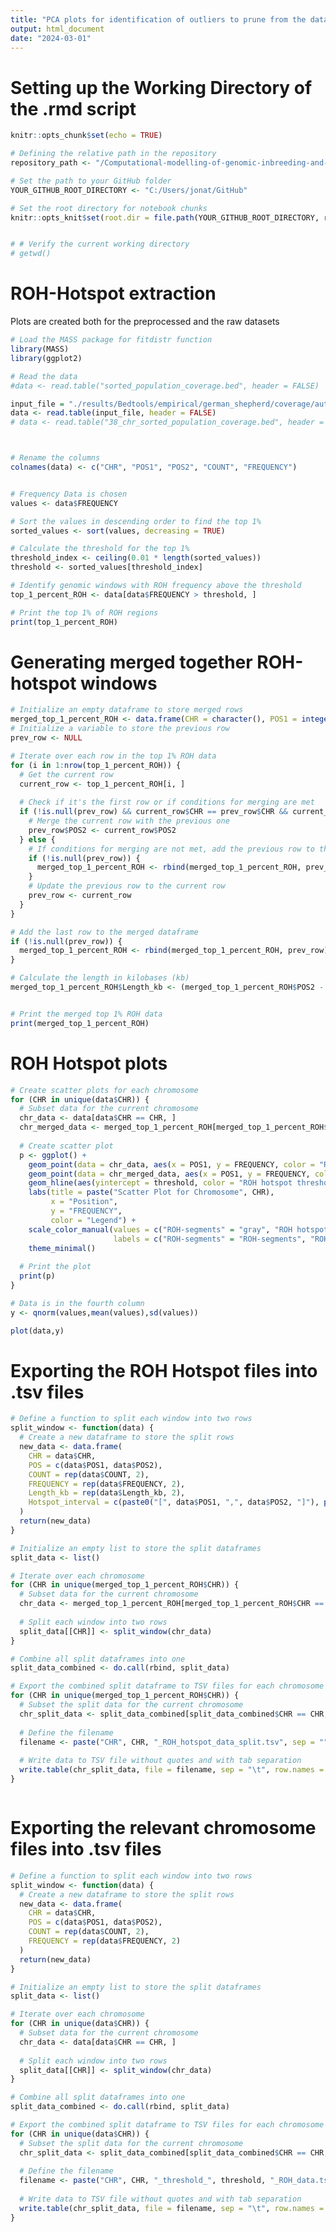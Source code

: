 ```yaml
---
title: "PCA plots for identification of outliers to prune from the dataset"
output: html_document
date: "2024-03-01"
---
```


# Setting up the Working Directory of the .rmd script
```r
knitr::opts_chunk$set(echo = TRUE)

# Defining the relative path in the repository
repository_path <- "/Computational-modelling-of-genomic-inbreeding-and-roh-islands-in-extremely-small-populations"

# Set the path to your GitHub folder
YOUR_GITHUB_ROOT_DIRECTORY <- "C:/Users/jonat/GitHub"

# Set the root directory for notebook chunks
knitr::opts_knit$set(root.dir = file.path(YOUR_GITHUB_ROOT_DIRECTORY, repository_path))


# # Verify the current working directory
# getwd()

```

# ROH-Hotspot extraction
Plots are created both for the preprocessed and the raw datasets

```r
# Load the MASS package for fitdistr function
library(MASS)
library(ggplot2)

# Read the data
#data <- read.table("sorted_population_coverage.bed", header = FALSE)

input_file = "./results/Bedtools/empirical/german_shepherd/coverage/autosomes_100kb_window_size/results/sorted_pop_coverage.bed"
data <- read.table(input_file, header = FALSE)
# data <- read.table("38_chr_sorted_population_coverage.bed", header = FALSE)



# Rename the columns
colnames(data) <- c("CHR", "POS1", "POS2", "COUNT", "FREQUENCY")


# Frequency Data is chosen
values <- data$FREQUENCY

# Sort the values in descending order to find the top 1%
sorted_values <- sort(values, decreasing = TRUE)

# Calculate the threshold for the top 1%
threshold_index <- ceiling(0.01 * length(sorted_values))
threshold <- sorted_values[threshold_index]

# Identify genomic windows with ROH frequency above the threshold
top_1_percent_ROH <- data[data$FREQUENCY > threshold, ]

# Print the top 1% of ROH regions
print(top_1_percent_ROH)
```
# Generating merged together ROH-hotspot windows
```r
# Initialize an empty dataframe to store merged rows
merged_top_1_percent_ROH <- data.frame(CHR = character(), POS1 = integer(), POS2 = integer(), COUNT = integer(), FREQUENCY = numeric())
# Initialize a variable to store the previous row
prev_row <- NULL

# Iterate over each row in the top 1% ROH data
for (i in 1:nrow(top_1_percent_ROH)) {
  # Get the current row
  current_row <- top_1_percent_ROH[i, ]
  
  # Check if it's the first row or if conditions for merging are met
  if (!is.null(prev_row) && current_row$CHR == prev_row$CHR && current_row$COUNT == prev_row$COUNT && as.integer(current_row$POS1) == as.integer(prev_row$POS2) + 1) {
    # Merge the current row with the previous one
    prev_row$POS2 <- current_row$POS2
  } else {
    # If conditions for merging are not met, add the previous row to the merged dataframe
    if (!is.null(prev_row)) {
      merged_top_1_percent_ROH <- rbind(merged_top_1_percent_ROH, prev_row)
    }
    # Update the previous row to the current row
    prev_row <- current_row
  }
}

# Add the last row to the merged dataframe
if (!is.null(prev_row)) {
  merged_top_1_percent_ROH <- rbind(merged_top_1_percent_ROH, prev_row)
}

# Calculate the length in kilobases (kb)
merged_top_1_percent_ROH$Length_kb <- (merged_top_1_percent_ROH$POS2 - merged_top_1_percent_ROH$POS1 + 1) / 1000


# Print the merged top 1% ROH data
print(merged_top_1_percent_ROH)
```


# ROH Hotspot plots

```r
# Create scatter plots for each chromosome
for (CHR in unique(data$CHR)) {
  # Subset data for the current chromosome
  chr_data <- data[data$CHR == CHR, ]
  chr_merged_data <- merged_top_1_percent_ROH[merged_top_1_percent_ROH$CHR == CHR, ]
  
  # Create scatter plot
  p <- ggplot() +
    geom_point(data = chr_data, aes(x = POS1, y = FREQUENCY, color = "ROH-segments"), alpha = 0.5) +
    geom_point(data = chr_merged_data, aes(x = POS1, y = FREQUENCY, color = "ROH hotspots"), alpha = 0.5) +
    geom_hline(aes(yintercept = threshold, color = "ROH hotspot threshold"), linetype = "dashed") +
    labs(title = paste("Scatter Plot for Chromosome", CHR),
         x = "Position",
         y = "FREQUENCY",
         color = "Legend") +
    scale_color_manual(values = c("ROH-segments" = "gray", "ROH hotspots" = "blue", "ROH hotspot threshold" = "red"),
                       labels = c("ROH-segments" = "ROH-segments", "ROH hotspots" = "ROH hotspots", "ROH hotspot threshold" = "ROH hotspot threshold")) +
    theme_minimal()
  
  # Print the plot
  print(p)
}


```


```r
# Data is in the fourth column
y <- qnorm(values,mean(values),sd(values))

plot(data,y)
```

# Exporting the ROH Hotspot files into .tsv files
```r
# Define a function to split each window into two rows
split_window <- function(data) {
  # Create a new dataframe to store the split rows
  new_data <- data.frame(
    CHR = data$CHR,
    POS = c(data$POS1, data$POS2),
    COUNT = rep(data$COUNT, 2),
    FREQUENCY = rep(data$FREQUENCY, 2),
    Length_kb = rep(data$Length_kb, 2),
    Hotspot_interval = c(paste0("[", data$POS1, ",", data$POS2, "]"), paste0("[", data$POS1, ",", data$POS2, "]"))
  )
  return(new_data)
}

# Initialize an empty list to store the split dataframes
split_data <- list()

# Iterate over each chromosome
for (CHR in unique(merged_top_1_percent_ROH$CHR)) {
  # Subset data for the current chromosome
  chr_data <- merged_top_1_percent_ROH[merged_top_1_percent_ROH$CHR == CHR, ]
  
  # Split each window into two rows
  split_data[[CHR]] <- split_window(chr_data)
}

# Combine all split dataframes into one
split_data_combined <- do.call(rbind, split_data)

# Export the combined split dataframe to TSV files for each chromosome
for (CHR in unique(merged_top_1_percent_ROH$CHR)) {
  # Subset the split data for the current chromosome
  chr_split_data <- split_data_combined[split_data_combined$CHR == CHR, ]
  
  # Define the filename
  filename <- paste("CHR", CHR, "_ROH_hotspot_data_split.tsv", sep = "")
  
  # Write data to TSV file without quotes and with tab separation
  write.table(chr_split_data, file = filename, sep = "\t", row.names = FALSE, quote = FALSE)
}



```

# Exporting the relevant chromosome files into .tsv files
```r
# Define a function to split each window into two rows
split_window <- function(data) {
  # Create a new dataframe to store the split rows
  new_data <- data.frame(
    CHR = data$CHR,
    POS = c(data$POS1, data$POS2),
    COUNT = rep(data$COUNT, 2),
    FREQUENCY = rep(data$FREQUENCY, 2)
  )
  return(new_data)
}

# Initialize an empty list to store the split dataframes
split_data <- list()

# Iterate over each chromosome
for (CHR in unique(data$CHR)) {
  # Subset data for the current chromosome
  chr_data <- data[data$CHR == CHR, ]
  
  # Split each window into two rows
  split_data[[CHR]] <- split_window(chr_data)
}

# Combine all split dataframes into one
split_data_combined <- do.call(rbind, split_data)

# Export the combined split dataframe to TSV files for each chromosome
for (CHR in unique(data$CHR)) {
  # Subset the split data for the current chromosome
  chr_split_data <- split_data_combined[split_data_combined$CHR == CHR, ]
  
  # Define the filename
  filename <- paste("CHR", CHR, "_threshold_", threshold, "_ROH_data.tsv", sep = "")
  
  # Write data to TSV file without quotes and with tab separation
  write.table(chr_split_data, file = filename, sep = "\t", row.names = FALSE, quote = FALSE)
}


```